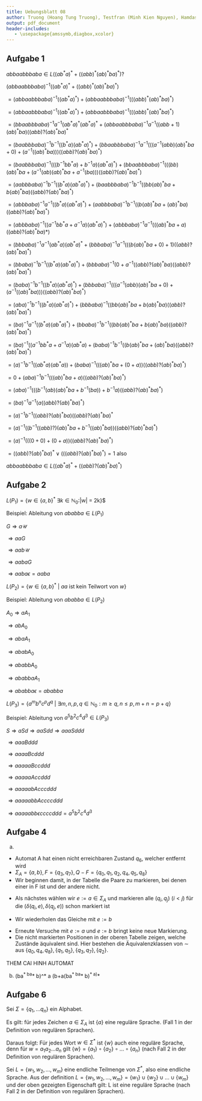 ```yaml
---
title: Uebungsblatt 08
author: Truong (Hoang Tung Truong), Testfran (Minh Kien Nguyen), Hamdash
output: pdf_document
header-includes:
   - \usepackage{amssymb,diagbox,xcolor}
---
```


## Aufgabe 1
$abbaabbbaba \in L((ab^* a)^* + ((abb)^* (ab)^* ba)^*)?$

$(abbaabbbaba)^{-1}((ab^* a)^* + ((abb)^* (ab)^* ba)^*)$

$= (abbaabbbaba)^{-1}((ab^* a)^*) + (abbaabbbaba)^{-1}(((abb)^* (ab)^* ba)^*)$

$= (abbaabbbaba)^{-1}((ab^* a)^*) + (abbaabbbaba)^{-1}(((abb)^* (ab)^* ba)^*)$

$= (bbaabbbaba)^{-1}a^{-1}(ab^* a)^*(ab^* a)^* + (abbaabbbaba)^{-1} a^{-1}((abb + 1)(ab)^* ba)((abb)?(ab)^* ba)^*$

$= (baabbbaba)^{-1}b^{-1}((b^* a) (ab^* a)^*) + (bbaabbbaba)^{-1} a^{-1}(((a^{-1}(abb)(ab)^* ba +0) + (a^{-1} ((ab)^* ba))) ((abb)? (ab)^* ba)^*)$

$= (baabbbaba)^{-1} (((b^{-1} bb^* a) + b^{-1}a)(ab^* a)^*) + (bbaabbbaba)^{-1} (((bb)(ab)^* ba + (a^{-1} (ab)(ab)^* ba + a^{-1}(ba))) ((abb)? (ab)^* ba)^*)$

$= (aabbbaba)^{-1} b^{-1}((b^* a)(ab^* a)^*) + (baabbbaba)^{-1} b^{-1} ((bb(ab)^* ba + b(ab)^* ba) ((abb)? (ab)^* ba)^*)$

$= (abbbaba)^{-1} a^{-1} ((b^* a) (ab^* a)^*) + (aabbbaba)^{-1} b^{-1}((b(ab)^* ba + (ab)^* ba) ((abb)? (ab)^* ba)^*)$

$= (abbbaba)^{-1} ((a^{-1} bb^* a + a^{-1} a)(ab^* a)^*) + (abbbaba)^{-1} a^{-1} (((ab)^* ba + a) ((abb)? (ab)^* ba)*)$

$= (bbbaba)^{-1} a^{-1} (ab^* a)(ab^* a)^* + (bbbaba)^{-1} a^{-1} (((b(ab)^* ba + 0) +1) ((abb)? (ab)^* ba)^*)$

$= (bbaba)^{-1} b^{-1} ((b^* a)(ab^* a)^*) + (bbbaba)^{-1}(0 + a^{-1} ((abb)?(ab)^* ba)((abb)?(ab)^* ba)^*)$

$= (baba)^{-1} b^{-1} ((b^* a)(ab^* a)^*) + (bbbaba)^{-1}(((a^{-1}(abb)(ab)^* ba + 0) + (a^{-1} ((ab)^* ba))) ((abb)? (ab)^* ba)^*)$

$= (aba)^{-1} b^{-1} ((b^* a)(ab^* a)^*) + (bbbaba)^{-1} ((bb(ab)^* ba + b(ab)^* ba)((abb)? (ab)^* ba)^*)$

$= (ba)^{-1} a^{-1} ((b^* a)(ab^* a)^*) + (bbaba)^{-1} b^{-1} ((bb(ab)^* ba + b(ab)^* ba)((abb)?(ab)^* ba)^*)$

$= (ba)^{-1}((a^{-1} bb^* a + a^{-1} a)(ab^* a) + (baba)^{-1} b^{-1}((b(ab)^* ba + (ab)^* ba)((abb)?(ab)^* ba)^*)$

$= (a)^{-1} b^{-1} ((ab^* a)(ab^* a)) + (baba)^{-1} (((ab)^* ba + (0+a))((abb)?(ab)^* ba)^*)$

$= 0 + (aba)^{-1} b^{-1} (((ab)^* ba + a)((abb)? (ab)^* ba)^*)$

$= (aba)^{-1} (((b^{-1} (ab)(ab)^* ba + b^{-1} (ba)) + b^{-1} a)((abb)?(ab)^* ba)^*)$

$= (ba)^{-1} a^{-1} (a ((abb)? (ab)^* ba)^*)$

$= (a)^{-1} b^{-1} ((abb)?(ab)^* ba)((abb)?(ab)^* ba)^*$

$= (a)^{-1} ((b^{-1} ((abb)?)(ab)^* ba + b^{-1} ((ab)^* ba))((abb)?(ab)^* ba)^*)$

$= (a)^{-1} (((0 + 0) + (0+ a))((abb)? (ab)^* ba)^*)$

$= ((abb)? (ab)^* ba)^* \lor (((abb)? (ab)^* ba)^*) =1$ also

$abbaabbbaba \in L((ab^* a)^* + ((abb)? (ab)^* ba)^*)$

## Aufgabe 2
$L(P_1) = \{w \in \{a, b\}^*$ $\exists k \in \mathbb{N}_0:$|w| = 2k\}$

Beispiel: Ableitung von $ababba \in L(P_1)$

$G \Rightarrow a\mathcal{U}$

$\Rightarrow aaG$

$\Rightarrow aab\mathcal{U}$

$\Rightarrow aabaG$

$\Rightarrow aaba\epsilon = aaba$

$L(P_2) = \{w \in \{a,b\}^*$ $|$ $aa$ ist kein Teilwort von $w\}$

Beispiel: Ableitung von $ababba \in L(P_2)$

$A_0 \Rightarrow aA_1$

$\Rightarrow abA_0$

$\Rightarrow abaA_1$

$\Rightarrow ababA_0$

$\Rightarrow ababbA_0$

$\Rightarrow ababbaA_1$

$\Rightarrow ababba\epsilon = ababba$

$L(P_3) = \{ a^m b^n c^p d^q$ $|$ $\exists m,n,p,q \in \mathbb{N}_0: m \geq q, n \leq p, m + n = p + q\}$

Beispiel: Ableitung von $a^5 b^2 c^4 d^3 \in L(P_3)$

$S \Rightarrow aSd \Rightarrow aaSdd \Rightarrow aaaSddd$

$\Rightarrow aaaBddd$

$\Rightarrow aaaaBcddd$

$\Rightarrow aaaaaBccddd$

$\Rightarrow aaaaaAccddd$

$\Rightarrow aaaaabAcccddd$

$\Rightarrow aaaaabbAccccddd$

$\Rightarrow aaaaabb\epsilon ccccddd = a^5 b^2 c^4 d^3$

## Aufgabe 4
a.
- Automat A hat einen nicht erreichbaren Zustand $q_6$, welcher entfernt wird
- $\Sigma_A = \{a,b\}, F = \{q_3, q_7\}, Q-F = \{q_0, q_1, q_2, q_4, q_5, q_8\}$
- Wir beginnen damit, in der Tabelle die Paare zu markieren, bei denen einer in F ist und der andere nicht.

\begin{tabular}{c|c|c|c|c|c|c|c|c}
  &$q_0$& $q_1$ & $q_2$ & $q_3$ & $q_4$ & $q_5$ & $q_7$ & $q_8$ \\ \hline
$q_0$ &\diagbox{}{}&   &   & x &   &   & x & \\ \hline
$q_1$ &\diagbox{}{}&\diagbox{}{}&   & x &   &   & x & \\ \hline
$q_2$ &\diagbox{}{}&\diagbox{}{}&\diagbox{}{}& x &   &   & x & \\ \hline
$q_3$ &\diagbox{}{}&\diagbox{}{}&\diagbox{}{}&\diagbox{}{}& x & x &   & x \\ \hline
$q_4$ &\diagbox{}{}&\diagbox{}{}&\diagbox{}{}&\diagbox{}{}&\diagbox{}{}&   & x & \\ \hline
$q_5$ &\diagbox{}{}&\diagbox{}{}&\diagbox{}{}&\diagbox{}{}&\diagbox{}{}&\diagbox{}{}& x & \\ \hline
$q_7$ &\diagbox{}{}&\diagbox{}{}&\diagbox{}{}&\diagbox{}{}&\diagbox{}{}&\diagbox{}{}&\diagbox{}{} & x \\ \hline
$q_8$ &\diagbox{}{}&\diagbox{}{}&\diagbox{}{}&\diagbox{}{}&\diagbox{}{}&\diagbox{}{}&\diagbox{}{} &\diagbox{}{}
\end{tabular}

- Als nächstes wählen wir $e := a \in \Sigma_A$ und markieren alle $(q_i, q_j)$ $(i<j)$ für die $(\delta(q_i,e), \delta (q_j,e))$ schon markiert ist

\begin{tabular}{c|c|c|c|c|c|c|c|c}
  &$q_0$& $q_1$ & $q_2$ & $q_3$ & $q_4$ & $q_5$ & $q_7$ & $q_8$ \\ \hline
$q_0$ &\diagbox{}{}& \textbf{x} &  \textbf{x} & x &   &  \textbf{x} & x & \\ \hline
$q_1$ &\diagbox{}{}&\diagbox{}{}&   & x &  \textbf{x} &   & x & \textbf{x}\\ \hline
$q_2$ &\diagbox{}{}&\diagbox{}{}&\diagbox{}{}& x &  \textbf{x} &   & x & \textbf{x}\\ \hline
$q_3$ &\diagbox{}{}&\diagbox{}{}&\diagbox{}{}&\diagbox{}{}& x & x &   & x \\ \hline
$q_4$ &\diagbox{}{}&\diagbox{}{}&\diagbox{}{}&\diagbox{}{}&\diagbox{}{}&  \textbf{x} & x & \\ \hline
$q_5$ &\diagbox{}{}&\diagbox{}{}&\diagbox{}{}&\diagbox{}{}&\diagbox{}{}&\diagbox{}{}& x & \textbf{x}\\ \hline
$q_7$ &\diagbox{}{}&\diagbox{}{}&\diagbox{}{}&\diagbox{}{}&\diagbox{}{}&\diagbox{}{}&\diagbox{}{} & x \\ \hline
$q_8$ &\diagbox{}{}&\diagbox{}{}&\diagbox{}{}&\diagbox{}{}&\diagbox{}{}&\diagbox{}{}&\diagbox{}{} &\diagbox{}{}
\end{tabular}

- Wir wiederholen das Gleiche mit $e := b$

\begin{tabular}{c|c|c|c|c|c|c|c|c}
  &$q_0$& $q_1$ & $q_2$ & $q_3$ & $q_4$ & $q_5$ & $q_7$ & $q_8$ \\ \hline
$q_0$ &\diagbox{}{}& x &  x & x &   &  x & x & \\ \hline
$q_1$ &\diagbox{}{}&\diagbox{}{}& \textbf{x}  & x &  x &   & x & x\\ \hline
$q_2$ &\diagbox{}{}&\diagbox{}{}&\diagbox{}{}& x &  x & \textbf{x}  & x & x\\ \hline
$q_3$ &\diagbox{}{}&\diagbox{}{}&\diagbox{}{}&\diagbox{}{}& x & x &   & x \\ \hline
$q_4$ &\diagbox{}{}&\diagbox{}{}&\diagbox{}{}&\diagbox{}{}&\diagbox{}{}&  \textbf{x} & x & \\ \hline
$q_5$ &\diagbox{}{}&\diagbox{}{}&\diagbox{}{}&\diagbox{}{}&\diagbox{}{}&\diagbox{}{}& x & x\\ \hline
$q_7$ &\diagbox{}{}&\diagbox{}{}&\diagbox{}{}&\diagbox{}{}&\diagbox{}{}&\diagbox{}{}&\diagbox{}{} & x \\ \hline
$q_8$ &\diagbox{}{}&\diagbox{}{}&\diagbox{}{}&\diagbox{}{}&\diagbox{}{}&\diagbox{}{}&\diagbox{}{} &\diagbox{}{}
\end{tabular}

- Erneute Versuche mit $e := a$ und $e := b$ bringt keine neue Markierung.
- Die nicht markierten Positionen in der oberen Tabelle zeigen, welche Zustände äquivalent sind. Hier bestehen die Äquivalenzklassen von $\sim$ aus $\{q_0,q_4,q_8\},\{q_1, q_5\},\{q_3,q_7\},\{q_2\}$.

THEM CAI HINH AUTOMAT

b. (ba^* ba^* b)^* a (b+a(ba^* ba^* b)^* a)^*
\pagebreak

## Aufgabe 6

Sei $\Sigma = \{q_1, ... q_n\}$ ein Alphabet.

Es gilt: für jedes Zeichen $a \in \Sigma_A$ ist $\{a\}$ eine reguläre Sprache. (Fall 1 in der Definition von regulären Sprachen).

Daraus folgt: Für jedes Wort $w \in \Sigma^*$ ist $\{w\}$ auch eine reguläre Sprache, denn für $w = a_1 a_2 ... a_n$ gilt $\{w\} = \{a_1\} \circ \{a_2\} \circ ... \circ \{a_n\}$ (nach Fall 2 in der Definition von regulären Sprachen).

Sei $L = \{w_1, w_2, ..., w_m\}$ eine endliche Teilmenge von $\Sigma^*$, also eine endliche Sprache. Aus der definition $L = \{w_1, w_2,...,w_m\} = \{w_1\} \cup \{w_2\} \cup ... \cup \{w_m\}$ und der oben gezeigten Eigenschaft gilt: L ist eine reguläre Sprache (nach Fall 2 in der Definition von regulären Sprachen).
